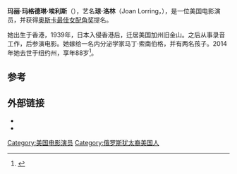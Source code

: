 {{Infobox person
| name          = 琼·洛林
| image         = Joan Lorring 1946.JPG
| imagesize     = 250px
| caption       = 1946年1月
| birth_name    = Madeline Ellis
| birth_date    = {{Birth date|1926|04|17}}
| birth_place   = {{flagicon|British Hong Kong}} [[英屬香港|英屬香港]]
| death_date    = {{Death date and age|2014|05|30|1926|04|17}}
| death_place   = {{USA}}纽约州[[斷頭谷_(紐約州)|断头谷]]
| occupation    = 演员
| othername     = Dellie Ellis
| years_active  = 1944–1981
| spouse        = 
| children      = 2
}}
'''玛丽·玛格德琳·埃利斯'''（{{lang-en|'''Mary Madeline Ellis'''}}），艺名'''琼·洛林'''（Joan Lorring，{{bd|1926年|4月17日|2014年|5月30日|catIdx=Lorring}}），是一位美国电影演员，并获得[[奥斯卡最佳女配角奖|奥斯卡最佳女配角奖]]提名。

她出生于香港，1939年，日本入侵香港后，迁居美国加州旧金山。之后从事录音工作，后参演电影。她嫁给一名内分泌学家马丁·索南伯格，并有两名孩子。2014年她去世于纽约州，享年88岁<ref>{{Cite web|url=http://abcnews.go.com/Entertainment/wireStory/oscar-nominee-joan-lorring-dies-88-york-23944375|title=Oscar-Nominated Actress Joan Lorring Dies at 88|work=[[ABC_News|ABC News]]|publisher=[[Associated_Press|Associated Press]]|date=June 1, 2014|accessdate=June 1, 2014|archive-date=2014-06-02|archive-url=https://web.archive.org/web/20140602000401/http://abcnews.go.com/Entertainment/wireStory/oscar-nominee-joan-lorring-dies-88-york-23944375|dead-url=no}}</ref>。

==参考==
{{Reflist}}

==外部链接==
* {{IMDb name|0521156}}
* {{IBDB name|50150}}

{{Authority control}}
{{DEFAULTSORT:Lorring, Joan}}

[[Category:美国电影演员|Category:美国电影演员]]
[[Category:俄罗斯犹太裔美国人|Category:俄罗斯犹太裔美国人]]